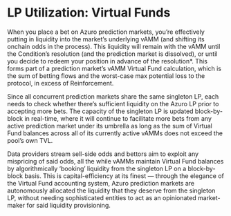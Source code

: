 # LP Utilization: Virtual Funds

When you place a bet on Azuro prediction markets, you’re effectively putting in liquidity into the market’s underlying vAMM (and shifting its onchain odds in the process). This liquidity will remain with the vAMM until the Condition’s resolution (and the prediction market is dissolved), or until you decide to redeem your position in advance of the resolution*. This forms part of a prediction market’s vAMM Virtual Fund calculation, which is the sum of betting flows and the worst-case max potential loss to the protocol, in excess of Reinforcement.

Since all concurrent prediction markets share the same singleton LP, each needs to check whether there’s sufficient liquidity on the Azuro LP prior to accepting more bets. The capacity of the singleton LP is updated block-by-block in real-time, where it will continue to facilitate more bets from any active prediction market under its umbrella as long as the sum of Virtual Fund balances across all of its currently active vAMMs does not exceed the pool’s own TVL.

Data providers stream sell-side odds and bettors aim to exploit any mispricing of said odds, all the while vAMMs maintain Virtual Fund balances by algorithmically ‘booking’ liquidity from the singleton LP on a block-by-block basis. This is capital-efficiency at its finest — through the elegance of the Virtual Fund accounting system, Azuro prediction markets are autonomously allocated the liquidity that they deserve from the singleton LP, without needing sophisticated entities to act as an opinionated market-maker for said liquidity provisioning.